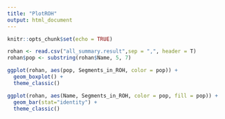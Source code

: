 ---
title: "PlotROH"
output: html_document
---

```{r setup, include=FALSE}
knitr::opts_chunk$set(echo = TRUE)
```

```{r}
rohan <- read.csv("all_summary.result",sep = ",", header = T)
rohan$pop <- substring(rohan$Name, 5, 7)

ggplot(rohan, aes(pop, Segments_in_ROH, color = pop)) +
  geom_boxplot() +
  theme_classic()

ggplot(rohan, aes(Name, Segments_in_ROH, color = pop, fill = pop)) + 
  geom_bar(stat="identity") +
  theme_classic()
```


